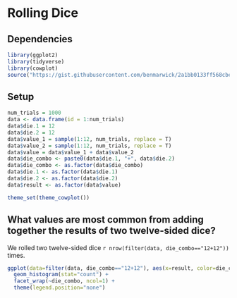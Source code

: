 # Rolling Dice

## Dependencies

```r
library(ggplot2)
library(tidyverse)
library(cowplot)
source("https://gist.githubusercontent.com/benmarwick/2a1bb0133ff568cbe28d/raw/fb53bd97121f7f9ce947837ef1a4c65a73bffb3f/geom_flat_violin.R")
```

## Setup

```r
num_trials = 1000
data <- data.frame(id = 1:num_trials)
data$die.1 = 12
data$die.2 = 12
data$value_1 = sample(1:12, num_trials, replace = T)
data$value_2 = sample(1:12, num_trials, replace = T)
data$value = data$value_1 + data$value_2
data$die_combo <- paste0(data$die.1, "+", data$die.2)
data$die_combo <- as.factor(data$die_combo)
data$die.1 <- as.factor(data$die.1)
data$die.2 <- as.factor(data$die.2)
data$result <- as.factor(data$value)

theme_set(theme_cowplot())
```

## What values are most common from adding together the results of two twelve-sided dice?

We rolled two twelve-sided dice `r nrow(filter(data, die_combo=="12+12"))` times.

```r
ggplot(data=filter(data, die_combo=="12+12"), aes(x=result, color=die_combo, fill=die_combo)) +
  geom_histogram(stat="count") +
  facet_wrap(~die_combo, ncol=1) +
  theme(legend.position="none")
```